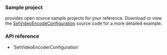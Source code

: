 
<PlatformWrapper platform="unity">

### Sample project

<Vg k="COMPANY" /> provides open source sample projects for your reference. Download or view the [SetVideoEncodeConfiguration](https://github.com/AgoraIO-Extensions/Agora-Unity-Quickstart/tree/main/API-Example-Unity/Assets/API-Example/Examples/Advanced/SetVideoEncodeConfiguration) source code for a more detailed example.

### API reference

- <Link to="{{global.API_REF_UNITY_ROOT}}/class_irtcengine.html#api_irtcengine_setvideoencoderconfiguration">`SetVideoEncoderConfiguration`</Link>


</PlatformWrapper>